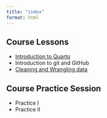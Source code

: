 ```yaml
---
title: "index"
format: html
---
```


## Course Lessons

- [Introduction to Quarto](scripts/intro-quarto.html)
- Introduction to git and GitHub
- [Cleaning and Wrangling data](scripts/tidying.html)

## Course Practice Session

- Practice I
- Practice II
